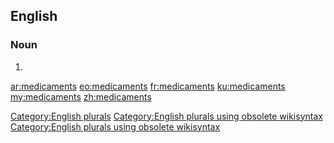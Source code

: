 ==English==

===Noun===
{{head|en}}

# {{plural of|medicament}}

[[Category:English plurals]][[Category:English plurals using obsolete wikisyntax]][[Category:English plurals using obsolete wikisyntax]]

[[ar:medicaments]]
[[eo:medicaments]]
[[fr:medicaments]]
[[ku:medicaments]]
[[my:medicaments]]
[[zh:medicaments]]